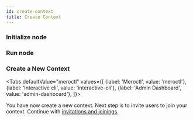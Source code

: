 ```yaml
---
id: create-context
title: Create Context
---
```




### Initialize node

<InitNode />

### Run node

<RunNode />

### Create a New Context

<Tabs
    defaultValue="meroctl"
    values={[
        {label: 'Meroctl', value: 'meroctl'},
        {label: 'Interactive cli', value: 'interactive-cli'},
        {label: 'Admin Dashboard', value: 'admin-dashboard'},
    ]}>

<TabItem value="meroctl">
  <ContextCreateBinary />
</TabItem>

<TabItem value="interactive-cli">
  <ContextCreateInteractiveCli />
</TabItem>

<TabItem value="admin-dashboard">
  <ContextCreateAdminDashboard />
</TabItem>
</Tabs>

You have now create a new context. Next step is to invite users to join your
context. Continue with [invitations and joinings](./invitations-and-joinings).
